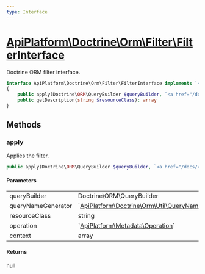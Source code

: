 ```yaml
---
type: Interface
---
```


# [ApiPlatform\Doctrine\Orm\Filter\FilterInterface](/docs/v3.2/reference/Doctrine/Orm/Filter/FilterInterface)

Doctrine ORM filter interface.


```php
interface ApiPlatform\Doctrine\Orm\Filter\FilterInterface implements `<a href="/docs/v3.2/reference/Api/FilterInterface">ApiPlatform\Api\FilterInterface</a>`
{
    public apply(Doctrine\ORM\QueryBuilder $queryBuilder, `<a href="/docs/v3.2/reference/Doctrine/Orm/Util/QueryNameGeneratorInterface">ApiPlatform\Doctrine\Orm\Util\QueryNameGeneratorInterface</a>` $queryNameGenerator, string $resourceClass, null|`<a href="/docs/v3.2/reference/Metadata/Operation">ApiPlatform\Metadata\Operation</a>` $operation, array $context): null
    public getDescription(string $resourceClass): array
}
```
## Methods

### apply

Applies the filter.

```php
public apply(Doctrine\ORM\QueryBuilder $queryBuilder, `<a href="/docs/v3.2/reference/Doctrine/Orm/Util/QueryNameGeneratorInterface">ApiPlatform\Doctrine\Orm\Util\QueryNameGeneratorInterface</a>` $queryNameGenerator, string $resourceClass, null|`<a href="/docs/v3.2/reference/Metadata/Operation">ApiPlatform\Metadata\Operation</a>` $operation, array $context): null
```

#### Parameters

<table><tbody>
<tr><td>queryBuilder</td><td>Doctrine\ORM\QueryBuilder</td><td></td></tr><tr><td>queryNameGenerator</td><td>`<a href="/docs/v3.2/reference/Doctrine/Orm/Util/QueryNameGeneratorInterface">ApiPlatform\Doctrine\Orm\Util\QueryNameGeneratorInterface</a>`</td><td></td></tr><tr><td>resourceClass</td><td>string</td><td></td></tr><tr><td>operation</td><td>`<a href="/docs/v3.2/reference/Metadata/Operation">ApiPlatform\Metadata\Operation</a>`</td><td></td></tr><tr><td>context</td><td>array</td><td></td></tr>
</tbody>
</table>

#### Returns

null
